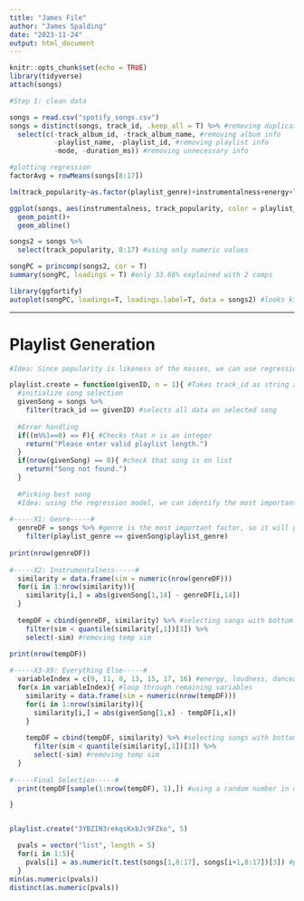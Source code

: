 ```yaml
---
title: "James File"
author: "James Spalding"
date: "2023-11-24"
output: html_document
---
```


```r
knitr::opts_chunk$set(echo = TRUE)
library(tidyverse)
attach(songs)
```

```r
#Step 1: clean data

songs = read.csv("spotify_songs.csv") 
songs = distinct(songs, track_id, .keep_all = T) %>% #removing duplicate songs
  select(c(-track_album_id, -track_album_name, #removing album info
           -playlist_name, -playlist_id, #removing playlist info
           -mode, -duration_ms)) #removing unnecessary info
```

```r
#plotting regression
factorAvg = rowMeans(songs[8:17])

lm(track_popularity~as.factor(playlist_genre)+instrumentalness+energy+loudness+danceability+acousticness+liveness+tempo+valence)

ggplot(songs, aes(instrumentalness, track_popularity, color = playlist_genre))+
  geom_point()+
  geom_abline()


```

```r
songs2 = songs %>%
  select(track_popularity, 8:17) #using only numeric values

songPC = princomp(songs2, cor = T)
summary(songPC, loadings = T) #only 33.66% explained with 2 comps

library(ggfortify)
autoplot(songPC, loadings=T, loadings.label=T, data = songs2) #looks kind of nice?
```





-------------------------------------





# Playlist Generation

```r
#Idea: Since popularity is likeness of the masses, we can use regression line to predict most "popular" song that relates to the original song.

playlist.create = function(givenID, n = 1){ #Takes track_id as string and desired playlist length int n
  #initialize song selection
  givenSong = songs %>%
    filter(track_id == givenID) #selects all data on selected song
  
  #Error handling
  if((n%%1==0) == F){ #Checks that n is an integer
    return("Please enter valid playlist length.")
  }
  if(nrow(givenSong) == 0){ #check that song is on list
    return("Song not found.")
  }
  
  #Picking best song
  #Idea: using the regression model, we can identify the most important factors. We can search using a series of t-tests to narrow down to the "best" song
  
#-----X1: Genre-----#  
  genreDF = songs %>% #genre is the most important factor, so it will go first.
    filter(playlist_genre == givenSong$playlist_genre)
  
print(nrow(genreDF))
    
#-----X2: Instrumentalness-----#
  similarity = data.frame(sim = numeric(nrow(genreDF)))
  for(i in 1:nrow(similarity)){
    similarity[i,] = abs(givenSong[1,14] - genreDF[i,14])
  }
  
  tempDF = cbind(genreDF, similarity) %>% #selecting songs with bottom 50% closest
    filter(sim < quantile(similarity[,1])[3]) %>%
    select(-sim) #removing temp sim
  
print(nrow(tempDF))

#-----X3-X9: Everything Else-----#  
  variableIndex = c(9, 11, 8, 13, 15, 17, 16) #energy, loudness, danceability, acousticness, liveness, tempo, valence
  for(x in variableIndex){ #loop through remaining variables
    similarity = data.frame(sim = numeric(nrow(tempDF))) 
    for(i in 1:nrow(similarity)){
      similarity[i,] = abs(givenSong[1,x] - tempDF[i,x])
    }
    
    tempDF = cbind(tempDF, similarity) %>% #selecting songs with bottom 50% closest
      filter(sim < quantile(similarity[,1])[3]) %>%
      select(-sim) #removing temp sim
  }
  
#-----Final Selection-----#   
  print(tempDF[sample(1:nrow(tempDF), 1),]) #using a random number in order to obtain unique playlists.

}


playlist.create("3YBZIN3rekqsKxbJc9FZko", 5)
```


```r
  pvals = vector("list", length = 5)
  for(i in 1:5){
    pvals[i] = as.numeric(t.test(songs[1,8:17], songs[i+1,8:17])[3]) #populating list
  }
min(as.numeric(pvals))
distinct(as.numeric(pvals))
```





